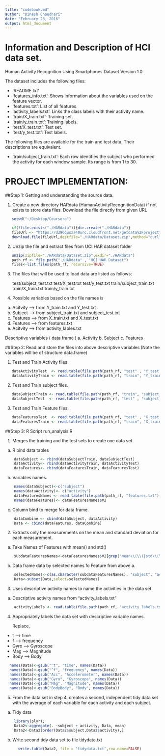 ```yaml
---
title: "codebook.md"
author: "Dinesh Choudhari"
date: "February 28, 2016"
output: html_document
---
```

Information and Description of HCI data set.
==
Human Activity Recognition Using Smartphones Dataset Version 1.0


The dataset includes the following files:

- 'README.txt'
- 'features_info.txt': Shows information about the variables used on the feature vector.
- 'features.txt': List of all features.
- 'activity_labels.txt': Links the class labels with their activity name.
- 'train/X_train.txt': Training set.
- 'train/y_train.txt': Training labels.
- 'test/X_test.txt': Test set.
- 'test/y_test.txt': Test labels.

The following files are available for the train and test data. Their descriptions are equivalent. 

- 'train/subject_train.txt': Each row identifies the subject who performed the activity for each window sample. Its range is from 1 to 30. 


PROJECT IMPLEMENTATION:
==

##Step 1: Getting and understanding the source data.

1. Create a new directory HARdata (HumanActivityRecognitionData) if not exists to store data files. Download the file directly from given URL

```r
   setwd("~/Desktop/Coursera")
```

```r
   if(!file.exists("./HARdata")){dir.create("./HARdata")}
   fileUrl <- "https://d396qusza40orc.cloudfront.net/getdata%2Fprojectfiles%2FUCI%20HAR%20Dataset.zip"
   download.file(fileUrl,destfile="./HARdata/Dataset.zip",method="curl")
```


2. Unzip the file and extract files from UCI HAR dataset folder

```r
   unzip(zipfile="./HARdata/Dataset.zip",exdir="./HARdata")
   path_rf <- file.path("./HARdata" , "UCI HAR Dataset")
   files<-list.files(path_rf, recursive=TRUE)
```

3. The files that will be used to load data are listed as follows:
 
   test/subject_test.txt 
   test/X_test.txt 
   test/y_test.txt 
   train/subject_train.txt
   train/X_train.txt 
   train/y_train.txt

4. Possible variables based on the file names is
 
  a. Acitvity --> from Y_train.txt and Y_test.txt 
  b. Subject  --> from subject_train.txt and subject_test.txt
  c. Features --> from X_train.txt and X_test.txt
  d. Features --> from features.txt
  e. Acitvity --> from activity_lables.txt
  
  Descriptive variables ( data frame )
  a. Activity
  b. Subject
  c. Features
  
##Step 2: Read and store the files into above descriptive variables (Note the variables will be of structure data.frame)

1. Test and Train Activity files

```r
   dataActivityTest  <- read.table(file.path(path_rf, "test" , "Y_test.txt" ),header = FALSE)
   dataActivityTrain <- read.table(file.path(path_rf, "train", "Y_train.txt"),header = FALSE)
```

2. Test and Train subject files.

```r
   dataSubjectTrain <- read.table(file.path(path_rf, "train", "subject_train.txt"),header = FALSE)
   dataSubjectTest  <- read.table(file.path(path_rf, "test" , "subject_test.txt"),header = FALSE)
```

3. Test and Train Feature files.

```r
   dataFeaturesTest  <- read.table(file.path(path_rf, "test" , "X_test.txt" ),header = FALSE)
   dataFeaturesTrain <- read.table(file.path(path_rf, "train", "X_train.txt"),header = FALSE)
```


##Step 3: R Script run_analysis.R 

1. Merges the training and the test sets to create one data set.
  
 a. R bind data tables

```r
    dataSubject <- rbind(dataSubjectTrain, dataSubjectTest)
    dataActivity<- rbind(dataActivityTrain, dataActivityTest)
    dataFeatures<- rbind(dataFeaturesTrain, dataFeaturesTest)
```

 b. Variables names.

```r
    names(dataSubject)<-c("subject")
    names(dataActivity)<- c("activity")
    dataFeaturesNames <- read.table(file.path(path_rf, "features.txt"),head=FALSE)
    names(dataFeatures)<- dataFeaturesNames$V2
```

 c. Column bind to merge for data frame.

```r
    dataCombine <- cbind(dataSubject, dataActivity)
    Data <- cbind(dataFeatures, dataCombine)
```
 

2. Extracts only the measurements on the mean and standard deviation for each measurement.

 a. Take Names of Features with mean() and std()

```r
    subdataFeaturesNames<-dataFeaturesNames$V2[grep("mean\\(\\)|std\\(\\)", dataFeaturesNames$V2)]
```

 b. Data frame data by selected names fo Feature from above a.

```r
    selectedNames<-c(as.character(subdataFeaturesNames), "subject", "activity" )
    Data<-subset(Data,select=selectedNames)
```

    
3. Uses descriptive activity names to name the activities in the data set

 a. Descriptive activity names from “activity_labels.txt”

```r
    activityLabels <- read.table(file.path(path_rf, "activity_labels.txt"),header = FALSE)
```


4. Appropriately labels the data set with descriptive variable names.

   Replace,
-   t    --> time
-   f    --> frequency
-   Gyro --> Gyroscope
-   Mag  --> Magnitude
-   Body --> Body

```r
  names(Data)<-gsub("^t", "time", names(Data))
  names(Data)<-gsub("^f", "frequency", names(Data))
  names(Data)<-gsub("Acc", "Accelerometer", names(Data))
  names(Data)<-gsub("Gyro", "Gyroscope", names(Data))
  names(Data)<-gsub("Mag", "Magnitude", names(Data))
  names(Data)<-gsub("BodyBody", "Body", names(Data))
```

   
5. From the data set in step 4, creates a second, independent tidy data set with the average of each variable for each activity and each subject.

  a. Tidy data

```r
    library(plyr);
    Data2<-aggregate(. ~subject + activity, Data, mean) 
    Data2<-Data2[order(Data2$subject,Data2$activity),] 
```

   b. Write second tidy data set to file tidydata.txt

```r
      write.table(Data2, file = "tidydata.txt",row.name=FALSE)
```
